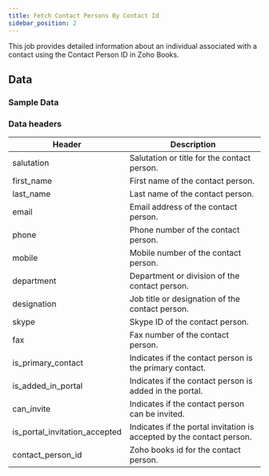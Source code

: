 ```yaml
---
title: Fetch Contact Persons By Contact Id
sidebar_position: 2
---
```


 This job provides detailed information about an individual associated with a contact using the Contact Person ID in Zoho Books. 


<AddJob
  template="gsheet_zoho_books_db_get_contact_persons_by_contact_id"
/>


## Data

### Sample Data

<Gsheet
  src="https://docs.google.com/spreadsheets/d/1-gX-uq5YrTW-6gQJYM-mNXitEOfJLTiQCvPtV8CR1Yc/edit#gid=1679793084"
/>


### Data headers

| Header                           | Description                                          |
|----------------------------------|------------------------------------------------------|
| salutation                       | Salutation or title for the contact person.         |
| first_name                       | First name of the contact person.                    |
| last_name                        | Last name of the contact person.                     |
| email                            | Email address of the contact person.                 |
| phone                            | Phone number of the contact person.                  |
| mobile                           | Mobile number of the contact person.                 |
| department                       | Department or division of the contact person.        |
| designation                      | Job title or designation of the contact person.      |
| skype                            | Skype ID of the contact person.                      |
| fax                              | Fax number of the contact person.                    |
| is_primary_contact               | Indicates if the contact person is the primary contact. |
| is_added_in_portal               | Indicates if the contact person is added in the portal. |
| can_invite                       | Indicates if the contact person can be invited.     |
| is_portal_invitation_accepted    | Indicates if the portal invitation is accepted by the contact person. |
| contact_person_id                | Zoho books id for the contact person.            |




<!---
## Others

### Similar jobs

Similar sort of data can be achieved by using get accounting transaction job and filtering it by invoice type. 

### Reports that use this job

Here are some of the report templates that use this job: 
-->